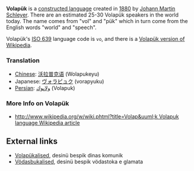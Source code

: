 '''Volap&uuml;k''' is a [[constructed language]] created in [[1880]] by [[Johann Martin Schleyer]]. There are an estimated 25-30 Volap&uuml;k speakers in the world today. The name comes from "vol" and "p&uuml;k" which in turn come from the English words "world" and "speech". 

Volap&uuml;k's [[ISO 639]] language code is <tt>vo</tt>, and there is a [http://vo.wikipedia.org/ Volap&uuml;k version of Wikipedia].

=== Translation ===

*[[Chinese]]: [[沃拉普克语]] (Wolapukeyu)
*Japanese: [[ヴォラピュク]] (vorapyuku)
*[[Persian]]: [[ولاپوك]] (Volapuk)

=== More Info on Volapük ===

* [[http://www.wikipedia.org/w/wiki.phtml?title=Volap&uuml;k Volapuk language Wikipedia article]]

== External links ==
* [http://www.yahoogroups.com/group/volapuk Volap&uuml;kalised], desin&uuml; bespik dinas komunik
* [http://www.yahoogroups.com/group/voydasbuk V&ouml;dasbukalised], desin&uuml; bespik v&ouml;dastoka e glamata